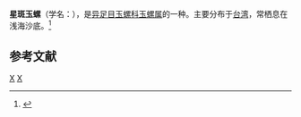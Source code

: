 {{Speciesbox 
| taxon = Natica stellata
| binomial_authority = (Hedley, 1913)
}}
'''星斑玉螺'''（学名：''{{lang|la|Natica stellata}}''），是[[异足目|异足目]][[玉螺科|玉螺科]][[玉螺属|玉螺属]]的一种。主要分布于[[台湾|台湾]]，常栖息在浅海沙底。<ref>{{cite web|url=http://shell.sinica.edu.tw/chinese/shellbase_detail.php?science_no=671|title=国际贝库：星斑玉螺|publisher=台湾贝类资料库|accessdate=2009-08-11}}</ref>

== 参考文献 ==
{{reflist|2}}
{{Taxonbar|from=Q14646082}}

[[Category:玉螺属|X]]
[[Category:_1913年描述的动物|X]]
